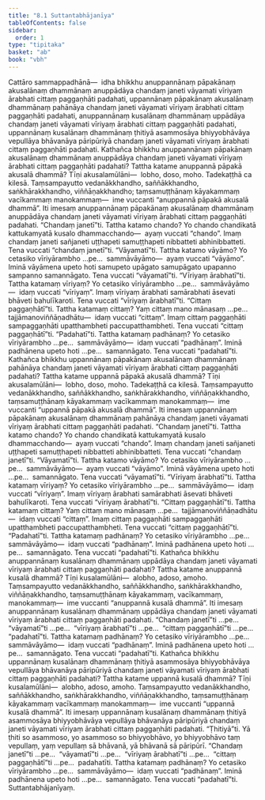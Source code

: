```yaml
---
title: "8.1 Suttantabhājanīya"
tableOfContents: false
sidebar:
  order: 1
type: "tipitaka"
basket: "ab"
book: "vbh"
---
```



<DynamicBreadcrumb />

<Division number="390" book="vbh">

<Paragraph number="1390" book="vbh">
Cattāro sammappadhānā—  idha bhikkhu anuppannānaṃ pāpakānaṃ akusalānaṃ dhammānaṃ anuppādāya chandaṃ janeti vāyamati vīriyaṃ ārabhati cittaṃ paggaṇhāti padahati, uppannānaṃ pāpakānaṃ akusalānaṃ dhammānaṃ pahānāya chandaṃ janeti vāyamati vīriyaṃ ārabhati cittaṃ paggaṇhāti padahati, anuppannānaṃ kusalānaṃ dhammānaṃ uppādāya chandaṃ janeti vāyamati vīriyaṃ ārabhati cittaṃ paggaṇhāti padahati, uppannānaṃ kusalānaṃ dhammānaṃ ṭhitiyā asammosāya bhiyyobhāvāya vepullāya bhāvanāya pāripūriyā chandaṃ janeti vāyamati vīriyaṃ ārabhati cittaṃ paggaṇhāti padahati.
</Paragraph>

</Division>
<Division number="391" book="vbh">

<Paragraph number="1391" book="vbh">
Kathañca bhikkhu anuppannānaṃ pāpakānaṃ akusalānaṃ dhammānaṃ anuppādāya chandaṃ janeti vāyamati vīriyaṃ ārabhati cittaṃ paggaṇhāti padahati? Tattha katame anuppannā pāpakā akusalā dhammā? Tīṇi akusalamūlāni—  lobho, doso, moho. Tadekaṭṭhā ca kilesā. Taṃsampayutto vedanākkhandho, saññākkhandho, saṅkhārakkhandho, viññāṇakkhandho; taṃsamuṭṭhānaṃ kāyakammaṃ vacīkammaṃ manokammaṃ—  ime vuccanti “anuppannā pāpakā akusalā dhammā”. Iti imesaṃ anuppannānaṃ pāpakānaṃ akusalānaṃ dhammānaṃ anuppādāya chandaṃ janeti vāyamati vīriyaṃ ārabhati cittaṃ paggaṇhāti padahati.
</Paragraph>

</Division>
<Division number="392" book="vbh">

<Paragraph number="1392" book="vbh">
“Chandaṃ janetī”ti. Tattha katamo chando? Yo chando chandikatā kattukamyatā kusalo dhammacchando—  ayaṃ vuccati “chando”. Imaṃ chandaṃ janeti sañjaneti uṭṭhapeti samuṭṭhapeti nibbatteti abhinibbatteti. Tena vuccati “chandaṃ janetī”ti.
</Paragraph>

</Division>
<Division number="393" book="vbh">

<Paragraph number="1393" book="vbh">
“Vāyamatī”ti. Tattha katamo vāyāmo? Yo cetasiko vīriyārambho …pe…  sammāvāyāmo—  ayaṃ vuccati “vāyāmo”. Iminā vāyāmena upeto hoti samupeto upāgato samupāgato upapanno sampanno samannāgato. Tena vuccati “vāyamatī”ti.
</Paragraph>

</Division>
<Division number="394" book="vbh">

<Paragraph number="1394" book="vbh">
“Vīriyaṃ ārabhatī”ti. Tattha katamaṃ vīriyaṃ? Yo cetasiko vīriyārambho …pe…  sammāvāyāmo—  idaṃ vuccati “vīriyaṃ”. Imaṃ vīriyaṃ ārabhati samārabhati āsevati bhāveti bahulīkaroti. Tena vuccati “vīriyaṃ ārabhatī”ti.
</Paragraph>

</Division>
<Division number="395" book="vbh">

<Paragraph number="1395" book="vbh">
“Cittaṃ paggaṇhātī”ti. Tattha katamaṃ cittaṃ? Yaṃ cittaṃ mano mānasaṃ …pe…  tajjāmanoviññāṇadhātu—  idaṃ vuccati “cittaṃ”. Imaṃ cittaṃ paggaṇhāti sampaggaṇhāti upatthambheti paccupatthambheti. Tena vuccati “cittaṃ paggaṇhātī”ti.
</Paragraph>

</Division>
<Division number="396" book="vbh">

<Paragraph number="1396" book="vbh">
“Padahatī”ti. Tattha katamaṃ padhānaṃ? Yo cetasiko vīriyārambho …pe…  sammāvāyāmo—  idaṃ vuccati “padhānaṃ”. Iminā padhānena upeto hoti …pe…  samannāgato. Tena vuccati “padahatī”ti.
</Paragraph>

</Division>
<Division number="397" book="vbh">

<Paragraph number="1397" book="vbh">
Kathañca bhikkhu uppannānaṃ pāpakānaṃ akusalānaṃ dhammānaṃ pahānāya chandaṃ janeti vāyamati vīriyaṃ ārabhati cittaṃ paggaṇhāti padahati? Tattha katame uppannā pāpakā akusalā dhammā? Tīṇi akusalamūlāni—  lobho, doso, moho. Tadekaṭṭhā ca kilesā. Taṃsampayutto vedanākkhandho, saññākkhandho, saṅkhārakkhandho, viññāṇakkhandho, taṃsamuṭṭhānaṃ kāyakammaṃ vacīkammaṃ manokammaṃ—  ime vuccanti “uppannā pāpakā akusalā dhammā”. Iti imesaṃ uppannānaṃ pāpakānaṃ akusalānaṃ dhammānaṃ pahānāya chandaṃ janeti vāyamati vīriyaṃ ārabhati cittaṃ paggaṇhāti padahati.
</Paragraph>

</Division>
<Division number="398" book="vbh">

<Paragraph number="1398" book="vbh">
“Chandaṃ janetī”ti. Tattha katamo chando? Yo chando chandikatā kattukamyatā kusalo dhammacchando—  ayaṃ vuccati “chando”. Imaṃ chandaṃ janeti sañjaneti uṭṭhapeti samuṭṭhapeti nibbatteti abhinibbatteti. Tena vuccati “chandaṃ janetī”ti.
</Paragraph>

</Division>
<Division number="399" book="vbh">

<Paragraph number="1399" book="vbh">
“Vāyamatī”ti. Tattha katamo vāyāmo? Yo cetasiko vīriyārambho …pe…  sammāvāyāmo—  ayaṃ vuccati “vāyāmo”. Iminā vāyāmena upeto hoti …pe…  samannāgato. Tena vuccati “vāyamatī”ti.
</Paragraph>

</Division>
<Division number="400" book="vbh">

<Paragraph number="1400" book="vbh">
“Vīriyaṃ ārabhatī”ti. Tattha katamaṃ vīriyaṃ? Yo cetasiko vīriyārambho …pe…  sammāvāyāmo—  idaṃ vuccati “vīriyaṃ”. Imaṃ vīriyaṃ ārabhati samārabhati āsevati bhāveti bahulīkaroti. Tena vuccati “vīriyaṃ ārabhatī”ti.
</Paragraph>

</Division>
<Division number="401" book="vbh">

<Paragraph number="1401" book="vbh">
“Cittaṃ paggaṇhātī”ti. Tattha katamaṃ cittaṃ? Yaṃ cittaṃ mano mānasaṃ …pe…  tajjāmanoviññāṇadhātu—  idaṃ vuccati “cittaṃ”. Imaṃ cittaṃ paggaṇhāti sampaggaṇhāti upatthambheti paccupatthambheti. Tena vuccati “cittaṃ paggaṇhātī”ti.
</Paragraph>

</Division>
<Division number="402" book="vbh">

<Paragraph number="1402" book="vbh">
“Padahatī”ti. Tattha katamaṃ padhānaṃ? Yo cetasiko vīriyārambho …pe…  sammāvāyāmo—  idaṃ vuccati “padhānaṃ”. Iminā padhānena upeto hoti …pe…  samannāgato. Tena vuccati “padahatī”ti.
</Paragraph>

</Division>
<Division number="403" book="vbh">

<Paragraph number="1403" book="vbh">
Kathañca bhikkhu anuppannānaṃ kusalānaṃ dhammānaṃ uppādāya chandaṃ janeti vāyamati vīriyaṃ ārabhati cittaṃ paggaṇhāti padahati? Tattha katame anuppannā kusalā dhammā? Tīṇi kusalamūlāni—  alobho, adoso, amoho. Taṃsampayutto vedanākkhandho, saññākkhandho, saṅkhārakkhandho, viññāṇakkhandho, taṃsamuṭṭhānaṃ kāyakammaṃ, vacīkammaṃ, manokammaṃ—  ime vuccanti “anuppannā kusalā dhammā”. Iti imesaṃ anuppannānaṃ kusalānaṃ dhammānaṃ uppādāya chandaṃ janeti vāyamati vīriyaṃ ārabhati cittaṃ paggaṇhāti padahati.
</Paragraph>

</Division>
<Division number="404" book="vbh">

<Paragraph number="1404" book="vbh">
“Chandaṃ janetī”ti …pe…  “vāyamatī”ti …pe…  “vīriyaṃ ārabhatī”ti …pe…  “cittaṃ paggaṇhātī”ti …pe…  “padahatī”ti. Tattha katamaṃ padhānaṃ? Yo cetasiko vīriyārambho …pe…  sammāvāyāmo—  idaṃ vuccati “padhānaṃ”. Iminā padhānena upeto hoti …pe…  samannāgato. Tena vuccati “padahatī”ti.
</Paragraph>

</Division>
<Division number="405" book="vbh">

<Paragraph number="1405" book="vbh">
Kathañca bhikkhu uppannānaṃ kusalānaṃ dhammānaṃ ṭhitiyā asammosāya bhiyyobhāvāya vepullāya bhāvanāya pāripūriyā chandaṃ janeti vāyamati vīriyaṃ ārabhati cittaṃ paggaṇhāti padahati? Tattha katame uppannā kusalā dhammā? Tīṇi kusalamūlāni—  alobho, adoso, amoho. Taṃsampayutto vedanākkhandho, saññākkhandho, saṅkhārakkhandho, viññāṇakkhandho, taṃsamuṭṭhānaṃ kāyakammaṃ vacīkammaṃ manokammaṃ—  ime vuccanti “uppannā kusalā dhammā”. Iti imesaṃ uppannānaṃ kusalānaṃ dhammānaṃ ṭhitiyā asammosāya bhiyyobhāvāya vepullāya bhāvanāya pāripūriyā chandaṃ janeti vāyamati vīriyaṃ ārabhati cittaṃ paggaṇhāti padahati.
</Paragraph>

</Division>
<Division number="406" book="vbh">

<Paragraph number="1406" book="vbh">
“Ṭhitiyā”ti. Yā ṭhiti so asammoso, yo asammoso so bhiyyobhāvo, yo bhiyyobhāvo taṃ vepullaṃ, yaṃ vepullaṃ sā bhāvanā, yā bhāvanā sā pāripūrī.
</Paragraph>

</Division>
<Division number="407" book="vbh">

<Paragraph number="1407" book="vbh">
“Chandaṃ janetī”ti …pe…  “vāyamatī”ti …pe…  “vīriyaṃ ārabhatī”ti …pe…  “cittaṃ paggaṇhātī”ti …pe…  padahatīti. Tattha katamaṃ padhānaṃ? Yo cetasiko vīriyārambho …pe…  sammāvāyāmo—  idaṃ vuccati “padhānaṃ”. Iminā padhānena upeto hoti …pe…  samannāgato. Tena vuccati “padahatī”ti.

</Paragraph>
</Division>

<Paragraph number="1408" type="center" book="vbh">
Suttantabhājanīyaṃ.
</Paragraph>
